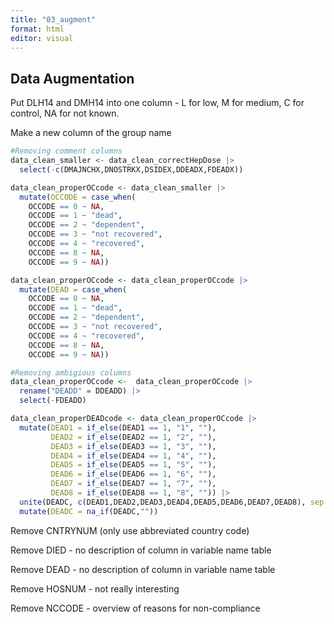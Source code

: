 ```yaml
---
title: "03_augment"
format: html
editor: visual
---
```


## Data Augmentation

Put DLH14 and DMH14 into one column - L for low, M for medium, C for control, NA for not known.

Make a new column of the group name

```r

#Removing comment columns
data_clean_smaller <- data_clean_correctHepDose |> 
  select(-c(DMAJNCHX,DNOSTRKX,DSIDEX,DDEADX,FDEADX))
```

```r
data_clean_properOCcode <- data_clean_smaller |> 
  mutate(OCCODE = case_when(
    OCCODE == 0 ~ NA,
    OCCODE == 1 ~ "dead",
    OCCODE == 2 ~ "dependent",
    OCCODE == 3 ~ "not recovered",
    OCCODE == 4 ~ "recovered",
    OCCODE == 8 ~ NA,
    OCCODE == 9 ~ NA))
```

```r
data_clean_properOCcode <- data_clean_properOCcode |> 
  mutate(DEAD = case_when(
    OCCODE == 0 ~ NA,
    OCCODE == 1 ~ "dead",
    OCCODE == 2 ~ "dependent",
    OCCODE == 3 ~ "not recovered",
    OCCODE == 4 ~ "recovered",
    OCCODE == 8 ~ NA,
    OCCODE == 9 ~ NA))
```

```r
#Removing ambigious columns
data_clean_properOCcode <-  data_clean_properOCcode |> 
  rename("DEADD" = DDEADD) |> 
  select(-FDEADD)
```

```r

data_clean_properDEADcode <- data_clean_properOCcode |> 
  mutate(DEAD1 = if_else(DEAD1 == 1, "1", ""),
         DEAD2 = if_else(DEAD2 == 1, "2", ""),
         DEAD3 = if_else(DEAD3 == 1, "3", ""),
         DEAD4 = if_else(DEAD4 == 1, "4", ""),
         DEAD5 = if_else(DEAD5 == 1, "5", ""),
         DEAD6 = if_else(DEAD6 == 1, "6", ""),
         DEAD7 = if_else(DEAD7 == 1, "7", ""),
         DEAD8 = if_else(DEAD8 == 1, "8", "")) |>
  unite(DEADC, c(DEAD1,DEAD2,DEAD3,DEAD4,DEAD5,DEAD6,DEAD7,DEAD8), sep = "") |> 
  mutate(DEADC = na_if(DEADC,""))
```

Remove CNTRYNUM (only use abbreviated country code)

Remove DIED - no description of column in variable name table

Remove DEAD - no description of column in variable name table

Remove HOSNUM - not really interesting

Remove NCCODE - overview of reasons for non-compliance
